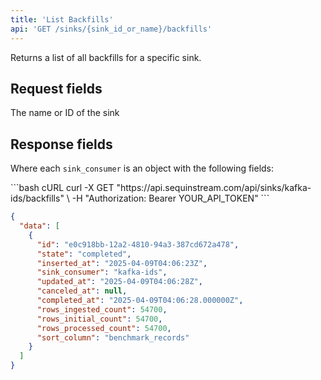 ```yaml
---
title: 'List Backfills'
api: 'GET /sinks/{sink_id_or_name}/backfills'
---
```



Returns a list of all backfills for a specific sink.

## Request fields

<ParamField path="sink_id_or_name" type="string" required>
  The name or ID of the sink
</ParamField>

## Response fields

<ResponseField name="data" type="sink_consumer[]">

Where each `sink_consumer` is an object with the following fields:

<ResponseSnippet />
</ResponseField>

<RequestExample>
  ```bash cURL
  curl -X GET "https://api.sequinstream.com/api/sinks/kafka-ids/backfills" \
    -H "Authorization: Bearer YOUR_API_TOKEN"
  ```

  ```json Response
  {
    "data": [
      {
        "id": "e0c918bb-12a2-4810-94a3-387cd672a478",
        "state": "completed",
        "inserted_at": "2025-04-09T04:06:23Z",
        "sink_consumer": "kafka-ids",
        "updated_at": "2025-04-09T04:06:28Z",
        "canceled_at": null,
        "completed_at": "2025-04-09T04:06:28.000000Z",
        "rows_ingested_count": 54700,
        "rows_initial_count": 54700,
        "rows_processed_count": 54700,
        "sort_column": "benchmark_records"
      }
    ]
  }
  ```
</RequestExample> 